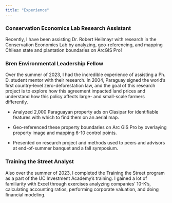 ```yaml
---
title: "Experience"
---
```


### Conservation Economics Lab Research Assistant

Recently, I have been assisting Dr. Robert Heilmayr with research in the Conservation Economics Lab by analyzing, geo-referencing, and mapping Chilean state and plantation boundaries on ArcGIS Pro!

### Bren Environmental Leadership Fellow

Over the summer of 2023, I had the incredible experience of assisting a Ph. D. student mentor with their research. In 2004, Paraguay signed the world's first country-level zero-deforestation law, and the goal of this research project is to explore how this agreement impacted land prices and understand how this policy affects large- and small-scale farmers differently.

-   Analyzed 2,000 Paraguayan property ads on Clasipar for identifiable features with which to find them on an aerial map.

-   Geo-referenced these property boundaries on Arc GIS Pro by overlaying property image and mapping 6-10 control points.

-   Presented on research project and methods used to peers and advisors at end-of-summer banquet and a fall symposium.

### Training the Street Analyst

Also over the summer of 2023, I completed the Training the Street program as a part of the UC Investment Academy's training. I gained a lot of familiarity with Excel through exercises analyzing companies' 10-K's, calculating accounting ratios, performing corporate valuation, and doing financial modeling.
